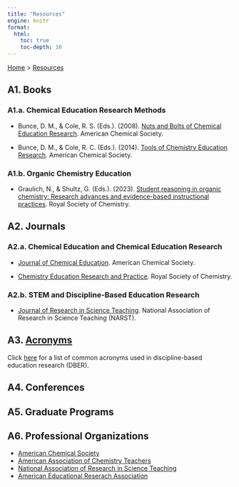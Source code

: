 ```yaml
---
title: "Resources"
engine: knitr
format:
  html: 
    toc: true
    toc-depth: 10
---
```


[Home](../index.qmd) > [Resources](/resources/resources.qmd)

## A1. Books

### A1.a. Chemical Education Research Methods
- Bunce, D. M., & Cole, R. S. (Eds.). (2008). [Nuts and Bolts of Chemical Education Research](https://doi.org/10.1021/bk-2008-0976). American Chemical Society.

- Bunce, D. M., & Cole, R. C. (Eds.). (2014). [Tools of Chemistry Education Research](https://doi.org/10.1021/bk-2014-1166). American Chemical Society.

### A1.b. Organic Chemistry Education
- Graulich, N., & Shultz, G. (Eds.). (2023). [Student reasoning in organic chemistry: Research advances and evidence-based instructional practices](https://pubs.rsc.org/en/content/ebook/978-1-83916-491-0). Royal Society of Chemistry.

## A2. Journals

### A2.a. Chemical Education and Chemical Education Research
- [Journal of Chemical Education](https://pubs.acs.org/journal/jceda8). American Chemical Society.

- [Chemistry Education Research and Practice](https://www.rsc.org/journals-books-databases/about-journals/chemistry-education-research-practice). Royal Society of Chemistry.

### A2.b. STEM and Discipline-Based Education Research
- [Journal of Research in Science Teaching](https://onlinelibrary.wiley.com/journal/10982736). National Association of Research in Science Teaching (NARST).

## A3. [Acronyms](/resources/acronyms/acronyms.qmd)
Click [here](/resources/acronyms/acronyms.qmd) for a list of common acronyms used in discipline-based education research (DBER).

## A4. Conferences

## A5. Graduate Programs

## A6. Professional Organizations

- [American Chemical Society](https://teachchemistry.org)
- [American Association of Chemistry Teachers](https://teachchemistry.org)
- [National Association of Research in Science Teaching](https://narst.org)
- [American Educational Reserach Association](https://www.aera.net)
